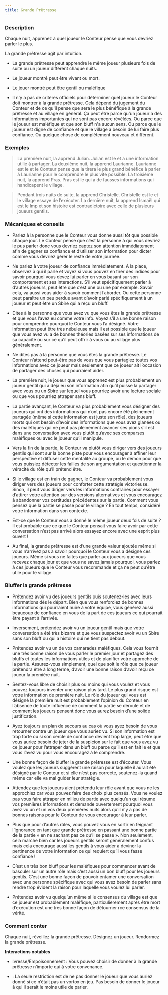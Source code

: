 ```yaml
---
title: Grande Prêtresse
---
```



<Role GRANDE_PRETRESSE header />

### Description

Chaque nuit, apprenez à quel joueur le Conteur pense que vous devriez parler le plus.

La grande prêtresse agit par intuition.

-   La grande prêtresse peut apprendre le même joueur plusieurs fois de suite ou un joueur différent chaque nuits.

-   Le joueur montré peut être vivant ou mort.

-   Le jouer montré peut être gentil ou maléfique

-   Il n'y a pas de critères officiels pour déterminer quel joueur le Conteur doit montrer à la grande prêtresse. Cela dépend du jugement du Conteur et de ce qu'il pense que sera le plus bénéfique à la grande prêtresse et au village en général. Ça peut être parce qu'un joueur a des informations importantes qui ne sont pas encore révélées. Ou parce que le joueur est maléfique et que son bluff n'a aucun sens. Ou parce que le joueur est digne de confiance et que le village a besoin de lui faire plus confiance. Ou quelque chose de complètement nouveau et différent. 

### Exemples

> La première nuit, la <Role GRANDE_PRETRESSE /> apprend Julian. Julian est le <Role CUISTOT /> et a une information utilie à partager. La deuxième nuit, la <Role GRANDE_PRETRESSE /> apprend Laurianne. Laurianne est le <Role GOBELIN /> et le Conteur pense que la <Role GRANDE_PRETRESSE /> tirera le plus grand bénéfice à parler à Laurianne pour le comprendre le plus vite possible. La troisième nuit, la <Role GRANDE_PRETRESSE /> apprend Pras. Pras est le <Role SOULARD /> qui a de fausses informations qui handicapent le village.

> Pendant trois nuits de suite, la <Role GRANDE_PRETRESSE /> apprend Christelle. Christelle est le <Role VERTUEUX /> et le village essaye de l’exécuter. La dernière nuit, la <Role GRANDE_PRETRESSE /> apprend Ismaël qui est le Imp et son histoire est contradictoire avec celle de plusieurs joueurs gentils.

### Mécaniques et conseils

- Parlez à la personne que le Conteur vous donne aussi tôt que possible chaque jour. Le Conteur pense que c’est la personne à qui vous devriez le pus parler donc vous devriez captez son attention immédiatement afin de gagner sa confiance et d’utiliser son information pour dicter comme vous devriez gérer le reste de votre journée.

- Ne parlez à votre joueur de confiance immédiatement. A la place, observez à qui il parle et voyez si vous pouvez en tirer des indices pour savoir pourquoi vous devez lui parler en vous basant sur son comportement et ses interactions.  S’il veut spécifiquement parler à d’autres joueurs, peut être que c’est une <Role LAVANDIERE /> ou une <Role VOYANTE /> par exemple. Savoir cela, va aussi vous aider à savoir comment l’aborder. Ou cette personne peut paraître un peu perdue avant d’avoir parlé spécifiquement à un joueur et peut être un Sbire qui a reçu un bluff.

- Dites à la personne que vous avez vu que vous êtes la grande prêtresse et que vous l’avez eu comme votre info. Voyez s’il a une bonne raison pour comprendre pourquoi le Conteur vous l’a désigné. Votre information peut être très nébuleuse mais il est possible que le joueur que vous avez vu a de bonnes théories basées sur ses informations de sa capacité ou sur ce qu’il peut offrir à vous ou au village plus généralement.

- Ne dites pas à la personne que vous êtes la grande prêtresse. Le Conteur n’attend peut-être pas de vous que vous partagiez toutes vos informations avec ce joueur mais seulement que ce joueur ait l’occasion de partager des choses qui pourraient aider. 

- La première nuit, le joueur que vous apprenez est plus probablement un joueur gentil qui a déjà eu son information afin qu’il puisse la partager avec vous ou un Sbire sur lequel vous pourriez avoir une lecture sociale ou que vous pourriez attraper sans bluff. 

- La partie avançant, le Conteur va plus probablement vous désigner des joueurs qui ont des informations qui n’ont pas encore été pleinement partagée (même si cette information est juste son rôle), des joueurs morts qui ont besoin d’avoir des informations que vous avez glanées ou des maléfiques qui ne peut pas pleinement avancer ses pions s’il est dans une conversation avec vous plutôt qu’avec ses comparses maléfiques ou avec le joueur qu’il manipule. 

- Vers la fin de la partie, le Conteur va plutôt vous diriger vers des joueurs gentils qui sont sur la bonne piste pour vous encourager à affiner leur perspective et diffuser cette mentalité au groupe, ou le démon pour que vous puissiez détecter les failles de son argumentation et questionner la véracité du rôle qu’il prétend être.

- Si le village est en train de gagner, le Conteur va probablement vous diriger vers des joueurs pour conforter cette stratégie victorieuse. Sinon, il peut vous diriger vers les informations contraires pour essayer d’attirer votre attention sur des versions alternatives et vous encouragez à abandonner vos certitudes précédentes sur la partie. Comment vous pensez que la partie se passe pour le village ? En tout temps, considéré votre information dans son contexte.

- Est-ce que le Conteur vous a donné le même joueur deux fois de suite ? Il est probable que ce que le Conteur pensait vous faire avoir par cette conversation n’est pas arrivé alors essayez encore avec une esprit plus ouvert !

- Au final, la grande prêtresse est d’une grande valeur ajoutée même si vous n’arrivez pas à savoir pourquoi le Conteur vous a désigné ces joueurs. Même si vous ne faites que parler aux joueurs que vous recevez chaque jour et que vous ne savez jamais pourquoi, vous parlez à ces joueurs que le Conteur vous recommande et ça ne peut qu’être utile pour le village.

### Bluffer la grande prêtresse

- Prétendez avoir vu des joueurs gentils puis soutenez-les avec leurs informations dès le départ. Bien que vous renforciez de bonnes informations qui pourraient nuire à votre équipe, vous générez aussi beaucoup de confiance en vous de la part de ces joueurs ce qui pourrait être payant à l’arrivée.

- Inversement, prétendez avoir vu un joueur gentil mais que votre conversation a été très bizarre et que vous suspectez avoir vu un Sbire sans son bluff ou qui a histoire qui ne tient pas debout. 

- Prétendez avoir vu un de vos camarades maléfiques. Cela vous fournit une très bonne raison de vous parler le premier jour et partagez des bluffs et toutes les informations utiles et de planifier votre approche de la partie. Assurez-vous simplement, quel que soit le rôle que ce joueur prétendra être à long terme, d’avoir une bonne raison d’avoir reçu ce joueur la première nuit. 

- Sentez-vous libre de choisir plus ou moins qui vous voulez et vous pouvez toujours inventer une raison plus tard. Le plus grand risque est votre information de première nuit. Le rôle du joueur qui vous est désigné la première nuit est probablement l’opinion du Conteur en l’absence de toute influence de comment la partie se déroule et de comment les joueurs pensent donc vous aurez besoin d’une solide justification. 

- Ayez toujours un plan de secours au cas où vous ayez besoin de vous retourner contre un joueur que vous auriez vu. Si son information est trop forte ou si son cercle de confiance devient trop large, peut être que vous auriez besoin de jeter de la suspicion sur le fait que vous avez vu ce joueur pour l’attraper dans un bluff ou parce qu’il est en fait le <Role SOULARD /> et que vous l’avez vu pour vous encouragez à le comprendre. 

- Une bonne façon de bluffer la grande prêtresse est d’écouter. Vous voulez que les joueurs suggèrent une raison pour laquelle il aurait été désigné par le Conteur et si elle n’est pas correcte, soutenez-la quand même car elle va mal guider leur stratégie.

- Attendez que les joueurs aient prétendu leur rôle avant que vous ne les approchiez car vous pouvez faire des choix plus censés. Vous ne voulez pas vous faire attraper en milieu de partie avec quelqu’un qui résume vos premières informations et demande ouvertement pourquoi vous avez vu un <Role GARDIEN /> et un <Role MAJORDOME /> vos deux premières nuits alors qu’il n’y a pas de bonnes raisons pour le Conteur de vous encourager à leur parler. 

- Plus que pour d’autres rôles, vous pouvez vous en sortir en feignant l’ignorance en tant que grande prêtresse en passant une bonne partie de la partie « en ne sachant pas ce qu’il se passe ». Non seulement, cela marche bien car les joueurs gentils seront généralement confus mais cela encourage aussi les gentils à vous aider à deviner la pertinence de votre information ce qui requiert qu’il vous fasse confiance !

- C’est un très bon bluff pour les maléfiques pour commencer avant de basculer sur un autre rôle mais c’est aussi un bon bluff pour les joueurs gentils. C’est une bonne façon de pouvoir entamer une conversation avec une personne spécifique avec qui vous avez besoin de parler sans rendre trop évident la raison pour laquelle vous voulez lui parler.

- Prétendez avoir vu quelqu’un même si le consensus du village est que ce joueur est probablement maléfique, particulièrement après être mort d’exécution est une très bonne façon de détourner rce consensus de la vérité.

### Comment conter

Chaque nuit, réveillez la grande prêtresse. Désignez un joueur. Rendormez la grande prêtresse.

**Interactions notables**

- Ivresse/Empoisonnement : Vous pouvez choisir de donner à la grande prêtresse n’importe qui à votre convenance.

- <Role VORTOX />: La seule restriction est de ne pas donner le joueur que vous auriez donné si ce n’était pas un vortox en jeu. Pas besoin de donner le joueur à qui il serait le moins utile de parler.
